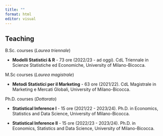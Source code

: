 ---
title: ""
format: html
editor: visual
---

## Teaching

B.Sc. courses (*Laurea triennale*)

-   **Modelli Statistici & R** - 73 ore (2022/23 - ad oggi). CdL Triennale in Scienze Statistiche ed Economiche, University of Milano-Bicocca.

M.Sc courses (*Laurea magistrale*)

-   **Metodi Statistici per il Marketing** - 63 ore (2021/22). CdL Magistrale in Marketing e Mercati Globali, University of Milano-Bicocca.

Ph.D. courses (*Dottorato*)

-   **Statistical Inference I** - 15 ore (2021/22 - 2023/24). Ph.D. in Economics, Statistics and Data Science, University of Milano-Bicocca.

-   **Statistical Inference II** - 15 ore (2022/23 - 2023/24). Ph.D. in Economics, Statistics and Data Science, University of Milano-Bicocca.

## 

